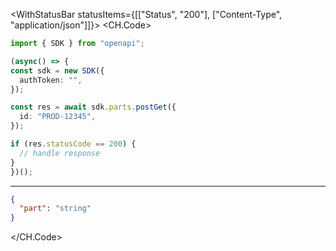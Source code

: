 

<WithStatusBar statusItems={[["Status", "200"], ["Content-Type", "application/json"]]}>
  <CH.Code>
  ```typescript PostGet.ts
  import { SDK } from "openapi";

(async() => {
  const sdk = new SDK({
    authToken: "",
  });

  const res = await sdk.parts.postGet({
    id: "PROD-12345",
  });

  if (res.statusCode == 200) {
    // handle response
  }
})();
  ```
  ---

  ```json Example Response
  {
    "part": "string"
  }
  ```
  </CH.Code>
</WithStatusBar>
